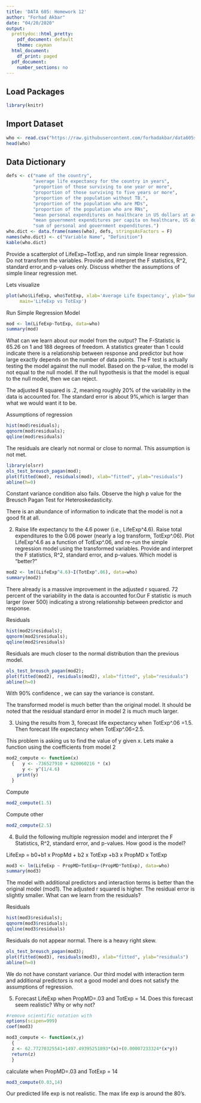 ---
title: 'DATA 605: Homework 12'
author: "Forhad Akbar"
date: "04/20/2020"
output:
  prettydoc::html_pretty:
    pdf_document: default
    theme: cayman
  html_document:
    df_print: paged
  pdf_document:
    number_sections: no
---
## **Load Packages**

```{r load-packages, warning = FALSE, message = FALSE}
library(knitr)
```

## Import Dataset

```{r import-dataset}
who <- read.csv("https://raw.githubusercontent.com/forhadakbar/data605spring2020/master/Week%2013/who.csv")
head(who)
```


## Data Dictionary

```{r data-dictionary}
defs <- c("name of the country", 
          "average life expectancy for the country in years", 
          "proportion of those surviving to one year or more", 
          "proportion of those surviving to five years or more", 
          "proportion of the population without TB.", 
          "proportion of the population who are MDs", 
          "proportion of the population who are RNs",
          "mean personal expenditures on healthcare in US dollars at average exchange rate",
          "mean government expenditures per capita on healthcare, US dollars at average exchange rate",
          "sum of personal and government expenditures.")
who.dict <- data.frame(names(who), defs, stringsAsFactors = F)
names(who.dict) <- c("Variable Name", "Definition")
kable(who.dict)
```

Provide a scatterplot of LifeExp~TotExp, and run simple linear regression. Do not transform the variables. Provide and interpret the F statistics, R^2, standard error,and p-values only. Discuss whether the assumptions of simple linear regression met.

Lets visualize 
```{r}
plot(who$LifeExp, who$TotExp, xlab='Average Life Expectancy', ylab='Sum of Government Expenditures', 
     main='LifeExp vs TotExp')
```

Run Simple Regression Model 
```{r}
mod <- lm(LifeExp~TotExp, data=who)
summary(mod)
```

What can we learn about our model from the output? 
The F-Statistic is 65.26 on 1 and 188 degrees of freedom. A statistics greater than 1 could indicate there is a relationship between response and predictor but how large exactly depends on the number of data points.  The F test is actually testing the model against the null model. Based on the p-value, the model is not equal to the null model. If the null hypothesis is that the model is equal to the null model, then we can reject. 

The adjusted R squared is .2, meaning roughly 20% of the variability in the data is accounted for. The standard error is about 9%,which is larger than what we would want it to be. 

Assumptions of regression
```{r}
hist(mod$residuals);
qqnorm(mod$residuals);
qqline(mod$residuals)
```

The residuals are clearly not normal or close to normal. This assumption is not met. 

```{r}
library(olsrr)
ols_test_breusch_pagan(mod);
plot(fitted(mod), residuals(mod), xlab="fitted", ylab="residuals")
abline(h=0)
```

Constant variance condition also fails. Observe the high p value for the Breusch Pagan Test for Heteroskedasticity.

There is an abundance of information to indicate that the model is not a good fit at all. 

2) Raise life expectancy to the 4.6 power (i.e., LifeExp^4.6). Raise total expenditures to the 0.06 power (nearly a log transform, TotExp^.06). Plot LifeExp^4.6 as a function of TotExp^.06, and re-run the simple regression model using the transformed variables. Provide and interpret the F statistics, R^2, standard error, and p-values. Which model is "better?"

```{r}
mod2 <- lm((LifeExp^4.6)~I(TotExp^.06), data=who)
summary(mod2)
```

There already is a massive improvement in the adjusted r squared. 72 percent of the variability in the data is accounted for.Our F statistic is much larger (over 500) indicating a strong relationship between predictor and response. 

Residuals 
```{r}
hist(mod2$residuals);
qqnorm(mod2$residuals);
qqline(mod2$residuals)
```

Residuals are much closer to the normal distribution than the previous model. 

```{r}
ols_test_breusch_pagan(mod2);
plot(fitted(mod2), residuals(mod2), xlab="fitted", ylab="residuals")
abline(h=0)
```

With 90% confidence , we can say the variance is constant. 

The transformed model is much better than the original model. It should be noted that the residual standard error in model 2 is much much larger. 

3) Using the results from 3, forecast life expectancy when TotExp^.06 =1.5. Then forecast life expectancy when TotExp^.06=2.5. 

This problem is asking us to find the value of y given x. Lets make a function using the coefficients from model 2
```{r}
mod2_compute <- function(x)
  {   y <- -736527910 + 620060216 * (x)
      y <- y^(1/4.6)
    print(y)
  }
```

Compute 
```{r}
mod2_compute(1.5)
```

Compute other 
```{r}
mod2_compute(2.5)
```


4. Build the following multiple regression model and interpret the F Statistics, R^2, standard error, and p-values. How good is the model?

LifeExp = b0+b1 x PropMd + b2 x TotExp +b3 x PropMD x TotExp
```{r}
mod3 <- lm(LifeExp ~ PropMD+TotExp+(PropMD*TotExp), data=who)
summary(mod3)
```

The model with additional predictors and interaction terms is better than the original model (mod1). The adjusted r squared is higher. The residual error is slightly smaller. What can we learn from the residuals? 

Residuals
```{r}
hist(mod3$residuals);
qqnorm(mod3$residuals);
qqline(mod3$residuals)
```


Residuals do not appear normal. There is a heavy right skew. 

```{r}
ols_test_breusch_pagan(mod3);
plot(fitted(mod3), residuals(mod3), xlab="fitted", ylab="residuals")
abline(h=0)
```

We do not have constant variance. Our third model with interaction term and additional predictors is not a good model and does not satisfy the assumptions of regression. 

5. Forecast LifeExp when PropMD=.03 and TotExp = 14. Does this forecast seem realistic? Why or why not?
```{r}
#remove scientific notation with 
options(scipen=999)
coef(mod3)
```


```{r}
mod3_compute <- function(x,y) 
  {
  z <- 62.77270325541+1497.49395251893*(x)+(0.00007233324*(x*y))
  return(z)
  }
```

calculate when PropMD=.03 and TotExp = 14
```{r}
mod3_compute(0.03,14)
```

Our predicted life exp is not realistic. The max life exp is around the 80's.